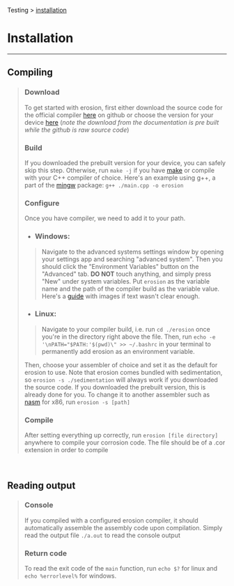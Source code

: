 Testing > [installation](/docs/installation/)
# Installation
---
## Compiling
> ### Download
> To get started with erosion, first either download the source code for the official compiler [here](https://github.com/sireButItsUnique/erosion-compiler) 
> on github or choose the version for your device [here](https://github.com/sireButItsUnique/erosion-compiler)
> (*note the download from the documentation is pre built while the github is raw source code*)
>
> ### Build
> If you downloaded the prebuilt version for your device, you can safely skip this step. Otherwise, run 
> `make -j`
> if you have [make](https://www.gnu.org/software/make/) or compile with your C++ compiler of choice. 
> Here's an example using g++, a part of the [mingw](https://www.mingw-w64.org/downloads/) package:
> `g++ ./main.cpp -o erosion`
> 
> ### Configure
> Once you have compiler, we need to add it to your path. 
>
> - ### Windows:
>> Navigate to the advanced systems settings window by opening your settings app and searching "advanced system".
>> Then you should click the "Environment Variables" button on the "Advanced" tab. **DO NOT** touch anything, and simply press "New" 
>> under system variables. Put `erosion` as the variable name and the path of the compiler build as the variable value. 
>> Here's a [guide](https://docs.oracle.com/en/database/oracle////machine-learning/oml4r/1.5.1/oread/creating-and-modifying-environment-variables-on-windows.html#GUID-DD6F9982-60D5-48F6-8270-A27EC53807D0)
>> with images if text wasn't clear enough.
> - ### Linux:  
>> Navigate to your compiler build, i.e. run `cd ./erosion` once you're in the directory right above the file. Then, run `echo -e '\nPATH="$PATH:'$(pwd)\" >> ~/.bashrc` in your terminal
>> to permanently add erosion as an environment variable.  
>  
> Then, choose your assembler of choice and set it as the default for erosion to use. Note that erosion comes bundled with sedimentation,
> so `erosion -s ./sedimentation` will always work if you downloaded the source code. If you downloaded the prebuilt version, this is
> already done for you. To change it to another assembler such as [nasm](https://www.nasm.us/) for x86, run `erosion -s [path]` 
>
> ### Compile
> After setting everything up correctly, run `erosion [file directory]` anywhere to compile your corrosion code. The file should be
> of a .cor extension in order to compile

&nbsp;
## Reading output
> ### Console
> If you compiled with a configured erosion compiler, it should automatically assemble the assembly code
> upon compilation. Simply read the output file `./a.out` to read the console output
> ### Return code
> To read the exit code of the `main` function, run `echo $?` for linux and `echo %errorlevel%` for windows.
